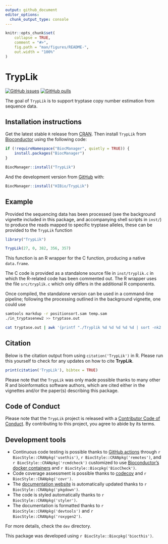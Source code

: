 ```yaml
---
output: github_document
editor_options: 
  chunk_output_type: console
---
```


<!-- README.md is generated from README.Rmd. Please edit that file -->

```r
knitr::opts_chunk$set(
    collapse = TRUE,
    comment = "#>",
    fig.path = "man/figures/README-",
    out.width = "100%"
)
```

# TrypLik

<!-- badges: start -->
[![GitHub issues](https://img.shields.io/github/issues/HIBio/TrypLik)](https://github.com/HIBio/TrypLik/issues)
[![GitHub pulls](https://img.shields.io/github/issues-pr/HIBio/TrypLik)](https://github.com/HIBio/TrypLik/pulls)
<!-- badges: end -->

The goal of `TrypLik` is to support tryptase copy number estimation from sequence data.

## Installation instructions

Get the latest stable `R` release from [CRAN](http://cran.r-project.org/). Then install `TrypLik` from [Bioconductor](http://bioconductor.org/) using the following code:

```r
if (!requireNamespace("BiocManager", quietly = TRUE)) {
    install.packages("BiocManager")
}

BiocManager::install("TrypLik")
```

And the development version from [GitHub](https://github.com/HIBio/TrypLik) with:

```r
BiocManager::install("HIBio/TrypLik")
```
## Example

Provided the sequencing data has been processed (see the background vignette
included in this package, and accompanying shell scripts in `inst/`) to produce
the reads mapped to specific tryptase alleles, these can be provided to the
`TrypLik` function

```r
library("TrypLik")

TrypLik(27, 0, 382, 356, 357)
```

This function is an R wrapper for the C function, producing a native `data.frame`. 

The C code is provided as a standalone source file in `inst/tryplik.c` in which
the R-related code has been commented out. The R wrapper uses the file
`src/tryplik.c` which only differs in the additional R components.

Once compiled, the standalone version can be used in a command-line pipeline;
following the processing outlined in the background vignette, one could use

```bash
samtools markdup -r positionsort.sam temp.sam
./in_tryptasenew2 >> tryptase.out

cat tryptase.out | awk '{printf "./Tryplik %d %d %d %d %d | sort -nk2 | tail -n 1\n", $6, $7, $8, $9, $10}'
```

## Citation

Below is the citation output from using `citation('TrypLik')` in R. Please
run this yourself to check for any updates on how to cite __TrypLik__.

```r
print(citation('TrypLik'), bibtex = TRUE)
```

Please note that the `TrypLik` was only made possible thanks to many other R and bioinformatics software authors, which are cited either in the vignettes and/or the paper(s) describing this package.

## Code of Conduct

Please note that the `TrypLik` project is released with a [Contributor Code of Conduct](http://bioconductor.org/about/code-of-conduct/). By contributing to this project, you agree to abide by its terms.

## Development tools

* Continuous code testing is possible thanks to [GitHub actions](https://www.tidyverse.org/blog/2020/04/usethis-1-6-0/)  through `r BiocStyle::CRANpkg('usethis')`, `r BiocStyle::CRANpkg('remotes')`, and `r BiocStyle::CRANpkg('rcmdcheck')` customized to use [Bioconductor's docker containers](https://www.bioconductor.org/help/docker/) and `r BiocStyle::Biocpkg('BiocCheck')`.
* Code coverage assessment is possible thanks to [codecov](https://codecov.io/gh) and `r BiocStyle::CRANpkg('covr')`.
* The [documentation website](http://HIBio.github.io/TrypLik) is automatically updated thanks to `r BiocStyle::CRANpkg('pkgdown')`.
* The code is styled automatically thanks to `r BiocStyle::CRANpkg('styler')`.
* The documentation is formatted thanks to `r BiocStyle::CRANpkg('devtools')` and `r BiocStyle::CRANpkg('roxygen2')`.

For more details, check the `dev` directory.

This package was developed using `r BiocStyle::Biocpkg('biocthis')`.


